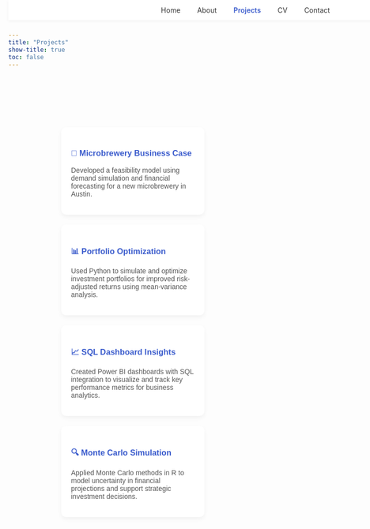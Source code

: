 ```yaml
---
title: "Projects"
show-title: true
toc: false
---
```



<!-- Navigation -->
<nav style="position:fixed;top:0;width:100%;background:#fff;padding:12px 0;box-shadow:0 2px 6px rgba(0,0,0,0.05);text-align:center;z-index:10;">
  <a href="index.html" style="margin:0 15px;color:#333;text-decoration:none;">Home</a>
  <a href="about.html" style="margin:0 15px;color:#333;text-decoration:none;">About</a>
  <a href="project.html" style="margin:0 15px;color:#3a5bcc;font-weight:600;text-decoration:none;">Projects</a>
  <a href="cv.html" style="margin:0 15px;color:#333;text-decoration:none;">CV</a>
  <a href="contact.html" style="margin:0 15px;color:#333;text-decoration:none;">Contact</a>
</nav>



```{=html}
<div class="project-cards" style="margin-top:120px;display:flex;flex-wrap:wrap;justify-content:center;gap:20px;max-width:900px;margin-left:auto;margin-right:auto;font-family:'Poppins',sans-serif;">

  <div class="project-card" style="background:#fff;border-radius:10px;box-shadow:0 4px 10px rgba(0,0,0,0.05);padding:20px;width:250px;">
    <h3 style="color:#3a5bcc;">🍺 Microbrewery Business Case</h3>
    <p style="color:#555;">Developed a feasibility model using demand simulation and financial forecasting for a new microbrewery in Austin.</p>
  </div>

  <div class="project-card" style="background:#fff;border-radius:10px;box-shadow:0 4px 10px rgba(0,0,0,0.05);padding:20px;width:250px;">
    <h3 style="color:#3a5bcc;">📊 Portfolio Optimization</h3>
    <p style="color:#555;">Used Python to simulate and optimize investment portfolios for improved risk-adjusted returns using mean-variance analysis.</p>
  </div>

  <div class="project-card" style="background:#fff;border-radius:10px;box-shadow:0 4px 10px rgba(0,0,0,0.05);padding:20px;width:250px;">
    <h3 style="color:#3a5bcc;">📈 SQL Dashboard Insights</h3>
    <p style="color:#555;">Created Power BI dashboards with SQL integration to visualize and track key performance metrics for business analytics.</p>
  </div>

  <div class="project-card" style="background:#fff;border-radius:10px;box-shadow:0 4px 10px rgba(0,0,0,0.05);padding:20px;width:250px;">
    <h3 style="color:#3a5bcc;">🔍 Monte Carlo Simulation</h3>
    <p style="color:#555;">Applied Monte Carlo methods in R to model uncertainty in financial projections and support strategic investment decisions.</p>
  </div>

</div>
```